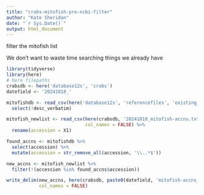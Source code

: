 ```yaml
---
title: "crabs-mitofish-pre-ncbi-filter"
author: "Kate Sheridan"
date: "`r Sys.Date()`"
output: html_document
---
```

filter the mitofish list

We don't want to waste time searching things we already have
```r
library(tidyverse)
library(here)
# here filepaths
crabsdb <- here('database12s', 'crabs')
datefield <- '20241010_'
```


```r
mitofishdb <- read_csv(here('database12s', 'referencefiles', 'existing_mitofish', '20240226_mitofish_ncbi-taxonomy.csv')) %>%
  select(!desc_verbatim)

mitofish_newlist <- read_csv(here(crabsdb, '20241010_mitofish-accns.txt'),
                             col_names = FALSE) %>%
  rename(accession = X1)

found_accns <- mitofishdb %>%
  select(accession) %>%
  mutate(accession = str_remove_all(accession, '\\..*$'))

new_accns <- mitofish_newlist %>%
  filter(!(accession %in% found_accns$accession))

write_delim(new_accns, here(crabsdb, paste0(datefield, 'mitofish-accns_newonly.txt')),
            col_names = FALSE)
```
